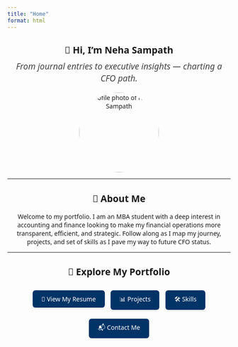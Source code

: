 ```yaml
---
title: "Home"
format: html
---
```


<style>
  .centered {
    text-align: center;
    font-family: 'Segoe UI', sans-serif;
  }
  .tagline {
    font-size: 1.2rem;
    color: #444;
    font-style: italic;
    margin-top: -10px;
  }
  .button {
    display: inline-block;
    background-color: #003366;
    color: white;
    padding: 10px 20px;
    margin: 10px 5px;
    border-radius: 6px;
    text-decoration: none;
    font-weight: 500;
    box-shadow: 0 2px 5px rgba(0,0,0,0.1);
    transition: background 0.3s ease;
  }
  .button:hover {
    background-color: #001f4d;
  }
</style>

<div class="centered">

# 👋 Hi, I'm Neha Sampath

<div class="tagline">
From journal entries to executive insights — charting a CFO path.
</div>

<p align="center">
  <img src="assets/profile-neha.jpeg" width="180px" alt="Profile photo of Neha Sampath" style="border-radius: 50%;">
</p>



---

## 💼 About Me

Welcome to my portfolio. I am an MBA student with a deep interest in accounting and finance looking to make my financial operations more transparent, efficient, and strategic. Follow along as I map my journey, projects, and set of skills as I pave my way to future CFO status.

---

## 🔗 Explore My Portfolio

<a href="journey.qmd" class="button">📄 View My Resume</a>
<a href="casework.qmd" class="button">📊 Projects</a>
<a href="skills.qmd" class="button">🛠️ Skills</a>
<a href="contact.qmd" class="button">📬 Contact Me</a>

</div>


